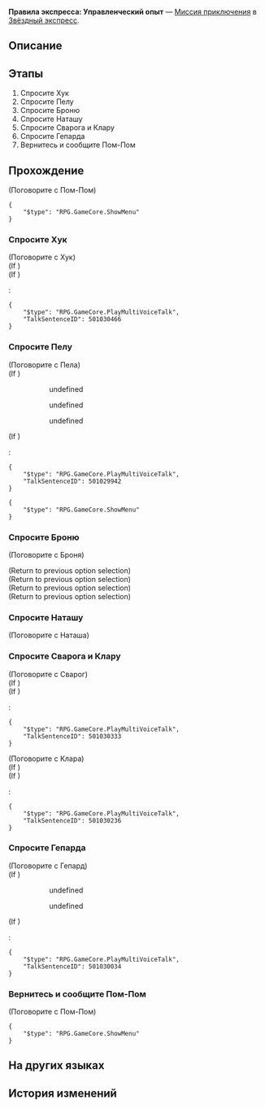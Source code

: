 {{Дополнить|Диалоги.}}
{{Миссия Инфобокс
|id              = 4050037
|Название        = 
|Изображение     = Миссия Освоения Правила экспресса Управленческий опыт.png
|Тип             = Миссия приключения
|События         = 
|Глава           = 
|Условия         = 
|Персонажи       = Броня; Гепард; Клара; Наташа; Пела; Первопроходец; Пом-Пом; Сварог; Хук
|СтартЛокация    = [[Звёздный экспресс]] — [[Общий вагон]]
|Локации         = Общий вагон
|Предыдущая      = 
|Следующая       = 
|Награды         = Разрежённый эфир*2; Meteoric Alloy*1; Кредиты*8 000
}}
'''Правила экспресса: Управленческий опыт''' — [[Миссия приключения]] в [[Звёздный экспресс]].

==Описание==
{{Описание|<!--официальное описание из Перекрёстка судеб-->}}

==Этапы==
# Спросите Хук
# Спросите Пелу
# Спросите Броню
# Спросите Наташу
# Спросите Сварога и Клару
# Спросите Гепарда
# Вернитесь и сообщите Пом-Пом

==Прохождение==
{{Дополнить}}



;(Поговорите с Пом-Пом)
<!--Unknown TalkSentence: 405000000-->
<pre>{
	"$type": "RPG.GameCore.ShowMenu"
}</pre>
{{Диалог Конец}}

===Спросите Хук===
{{Описание миссии|локация=Камнеград|Спросите Хук о её управленческом опыте... Она правда в этом разбирается?}}
{{Диалог Начало}}


;(Поговорите с Хук)
;(If {{cx}}<!--during performance 501030401-->)
;(If {{cx}}<!--not during performance 501030401-->)
:<pre>{
	"$type": "RPG.GameCore.PlayMultiVoiceTalk",
	"TalkSentenceID": 501030466
}</pre>
<!--Unknown TalkSentence: 501030416-->
{{Диалог Конец}}

===Спросите Пелу===
{{Описание миссии|локация=Форт Клипота|Спросите Пелу о её управленческом опыте.}}
{{Диалог Начало}}


;(Поговорите с Пела)
;(If {{cx}}<!--during performance 501029901-->)
:<!--Unknown TalkSentence: 501029901-->
:<!--Unknown TalkSentence: 501029902-->
::{{Диалог|Стрелка}} undefined
::{{Диалог|Стрелка}} undefined
::{{Диалог|Стрелка}} undefined
:<!--Unknown TalkSentence: 501029904-->
:<!--Unknown TalkSentence: 501029909-->
;(If {{cx}}<!--not during performance 501029901-->)
:<pre>{
	"$type": "RPG.GameCore.PlayMultiVoiceTalk",
	"TalkSentenceID": 501029942
}</pre>
:<!--Unknown TalkSentence: 501029943-->
:<!--Unknown TalkSentence: 501029944-->
<pre>{
	"$type": "RPG.GameCore.ShowMenu"
}</pre>
{{Диалог Конец}}

===Спросите Броню===
{{Описание миссии|локация=Форт Клипота|Спросите Броню о её управленческом опыте.}}
{{Диалог Начало}}


;(Поговорите с Броня)
<!--Unknown TalkSentence: 501029105-->
;(Return to previous option selection)
;(Return to previous option selection)
;(Return to previous option selection)
;(Return to previous option selection)
{{Диалог Конец}}

===Спросите Наташу===
{{Описание миссии|локация=Клиника Наташи|Спросите Наташу о её управленческом опыте.}}
{{Диалог Начало}}


;(Поговорите с Наташа)
<!--Unknown TalkSentence: 100005701-->
<!--Unknown TalkSentence: 100005702-->
{{Диалог Конец}}

===Спросите Сварога и Клару===
{{Описание миссии|локация=Поселение роботов|Спросите Сварога и Клару об их управленческом опыте.}}
{{Диалог Начало}}


;(Поговорите с Сварог)
;(If {{cx}}<!--during performance 501030301-->)
:<!--Unknown TalkSentence: 501030301-->
:<!--Unknown TalkSentence: 501030302-->
:<!--Unknown TalkSentence: 501030303-->
;(If {{cx}}<!--not during performance 501030301-->)
:<pre>{
	"$type": "RPG.GameCore.PlayMultiVoiceTalk",
	"TalkSentenceID": 501030333
}</pre>

;(Поговорите с Клара)
;(If {{cx}}<!--during performance 501030201-->)
:<!--Unknown TalkSentence: 501030201-->
:<!--Unknown TalkSentence: 501030202-->
:<!--Unknown TalkSentence: 501030203-->
:<!--Unknown TalkSentence: 501030204-->
;(If {{cx}}<!--not during performance 501030201-->)
:<pre>{
	"$type": "RPG.GameCore.PlayMultiVoiceTalk",
	"TalkSentenceID": 501030236
}</pre>
{{Диалог Конец}}

===Спросите Гепарда===
{{Описание миссии|локация=Запретная зона Среброгривых Стражей|Спросите Гепарда о его управленческом опыте.}}
{{Диалог Начало}}


;(Поговорите с Гепард)
;(If {{cx}}<!--during performance 501030001-->)
:<!--Unknown TalkSentence: 501030001-->
:<!--Unknown TalkSentence: 501030002-->
:<!--Unknown TalkSentence: 501030003-->
::{{Диалог|Стрелка}} undefined
::{{Диалог|Стрелка}} undefined
:<!--Unknown TalkSentence: 501030005-->
:<!--Unknown TalkSentence: 501030006-->
:<!--Unknown TalkSentence: 501030010-->
;(If {{cx}}<!--not during performance 501030001-->)
:<pre>{
	"$type": "RPG.GameCore.PlayMultiVoiceTalk",
	"TalkSentenceID": 501030034
}</pre>
{{Диалог Конец}}

===Вернитесь и сообщите Пом-Пом===
{{Описание миссии|локация=Общий вагон|Возвращайтесь и сообщите Пом-Пом о новообретённых знаниях, полученных от ваших друзей!}}
{{Диалог Начало}}


;(Поговорите с Пом-Пом)
<!--Unknown TalkSentence: 405000000-->
<pre>{
	"$type": "RPG.GameCore.ShowMenu"
}</pre>
{{Диалог Конец}}

==На других языках==
{{На других языках
|en   = Express Regulations: Management Experience
|zhs  = 列车行为准则：管理经验
|zht  = 列車行為準則：管理經驗
|ja   = 車内行動規範・マネージメント
|ko   = 열차 행동 준칙: 관리 경험
|es   = Normas del Expreso: experiencia en gestión
|fr   = Règlement de l'Express&nbsp;: expérience en gestion
|ru   = Правила экспресса: Управленческий опыт
|th   = แนวปฏิบัติของรถไฟ: ประสบการณ์ด้านการบริหารจัดการ
|vi   = Quy Tắc Ứng Xử Đội Tàu: Kinh Nghiệm Quản Lý
|de   = Expressregeln: Managementerfahrung
|id   = Pedoman Express: Pengalaman Manajemen
|pt   = Regulamentos do Expresso: Experiência de Gerenciamento
}}

==История изменений==
{{История изменений|2.7}}
